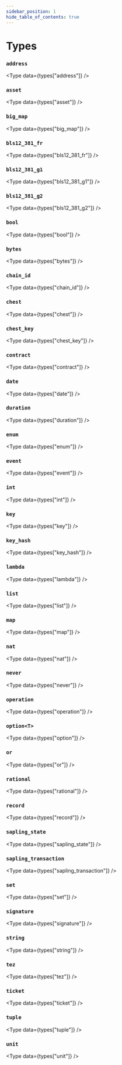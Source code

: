 ```yaml
---
sidebar_position: 1
hide_table_of_contents: true
---
```


# Types

<!-- Custom component -->


### `address`

<Type data={types["address"]} />

### `asset`

<Type data={types["asset"]} />

### `big_map`

<Type data={types["big_map"]} />

### `bls12_381_fr`

<Type data={types["bls12_381_fr"]} />

### `bls12_381_g1`

<Type data={types["bls12_381_g1"]} />

### `bls12_381_g2`

<Type data={types["bls12_381_g2"]} />

### `bool`

<Type data={types["bool"]} />

### `bytes`

<Type data={types["bytes"]} />

### `chain_id`

<Type data={types["chain_id"]} />

### `chest`

<Type data={types["chest"]} />

### `chest_key`

<Type data={types["chest_key"]} />

### `contract`

<Type data={types["contract"]} />

### `date`

<Type data={types["date"]} />

### `duration`

<Type data={types["duration"]} />

### `enum`

<Type data={types["enum"]} />

### `event`

<Type data={types["event"]} />

### `int`

<Type data={types["int"]} />

### `key`

<Type data={types["key"]} />

### `key_hash`

<Type data={types["key_hash"]} />

### `lambda`

<Type data={types["lambda"]} />

### `list`

<Type data={types["list"]} />

### `map`

<Type data={types["map"]} />

### `nat`

<Type data={types["nat"]} />

### `never`

<Type data={types["never"]} />

### `operation`

<Type data={types["operation"]} />

### `option<T>`

<Type data={types["option"]} />

### `or`

<Type data={types["or"]} />

### `rational`

<Type data={types["rational"]} />

### `record`

<Type data={types["record"]} />

### `sapling_state`

<Type data={types["sapling_state"]} />

### `sapling_transaction`

<Type data={types["sapling_transaction"]} />

### `set`

<Type data={types["set"]} />

### `signature`

<Type data={types["signature"]} />

### `string`

<Type data={types["string"]} />

### `tez`

<Type data={types["tez"]} />

### `ticket`

<Type data={types["ticket"]} />

### `tuple`

<Type data={types["tuple"]} />

### `unit`

<Type data={types["unit"]} />

